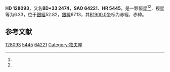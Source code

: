 {{Starbox begin
| name = HD 128093
}}
{{Starbox observe
| epoch = [[J2000.0|J2000.0]]
| constell = {{星座名待查}}<ref name=SIMBAD>{{cite web
 | url=http://simbad.u-strasbg.fr/simbad/sim-id?Ident=HR+5445
 | title=Pulsating variable Star
 | publisher=Centre de Données astronomiques de Strasbourg
 | work=SIMBAD
 | accessdate=2012-07-13
 | archive-date=2016-03-15
 | archive-url=https://web.archive.org/web/20160315123056/http://simbad.u-strasbg.fr/simbad/sim-id?Ident=HR+5445
 | dead-url=no
 }}</ref><ref name=DATA>{{cite web
 | url=http://vizier.u-strasbg.fr/viz-bin/VizieR-5?-out.add=.&-source=5050&-corr=PK=HR&-out.max=9999&HR=5445
 | title=VizieR Detailed Page
 | accessdate=2012-07-13
 | archive-date=2016-03-05
 | archive-url=https://web.archive.org/web/20160305002754/http://vizier.u-strasbg.fr/viz-bin/VizieR-5?-out.add=.&-source=5050&-corr=PK=HR&-out.max=9999&HR=5445
 | dead-url=no
 }}</ref>
| 星官 = 
| ra = {{RA|14|34|11.7}}<ref name=SIMBAD /><ref name=DATA />
| dec = {{DEC|+32|32|4}}<ref name=SIMBAD /><ref name=DATA />
| appmag_v = 6.33<ref name=SIMBAD /><ref name=DATA />
}}
{{Starbox character
| class = F5V<ref name=SIMBAD /><ref name=DATA />
| b-v = 0.4<ref name=SIMBAD /><ref name=DATA />
| u-b = -0.03<ref name=SIMBAD /><ref name=DATA />
| r-i = <ref name=SIMBAD /><ref name=DATA />
| variable = 
}}
{{Starbox astrometry
| radial_v = -0.03
| prop_mo_ra = -8
| parallax = 
| p_error = 
}}
{{Starbox catalog
| names =BD+33 2474，[[SAO星表|SAO]] 64221，[[HD星表|HD]] 128093，[[HR星表|HR]] 5445}}
{{Starbox reference |Simbad=HR+5445}}
{{Starbox end}}

'''HD 128093'''，又名'''BD+33 2474'''，'''SAO 64221'''、'''HR 5445'''，是一颗恒星<ref name=SIMBAD /><ref name=DATA />，视星等为6.33，位于[[銀道座標系|銀經]]52.82，[[銀道座標系|銀緯]]67.13，其[[B1900.0|B1900.0]]坐标为赤經{{RA|14|29|56.4}}，赤緯{{DEC|+32|67.13|23}}。

== 参考文献 ==
{{reflist}}

{{star-stub}}

[[Category:HD和HDE天體|128093]]
[[Category:HR天體|5445]]
[[Category:SAO天體|64221]]
[[Category:牧夫座|Category:牧夫座]]